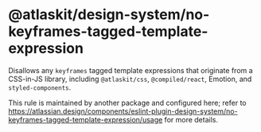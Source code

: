 # @atlaskit/design-system/no-keyframes-tagged-template-expression

Disallows any `keyframes` tagged template expressions that originate from a CSS-in-JS library,
including `@atlaskit/css`, `@compiled/react`, Emotion, and `styled-components`.

This rule is maintained by another package and configured here; refer to
https://atlassian.design/components/eslint-plugin-design-system/no-keyframes-tagged-template-expression/usage
for more details.
